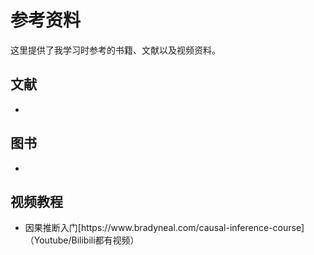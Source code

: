 # 参考资料

这里提供了我学习时参考的书籍、文献以及视频资料。

## 文献

- 

## 图书

- 

## 视频教程

- 因果推断入门[https://www.bradyneal.com/causal-inference-course]（Youtube/Bilibili都有视频）